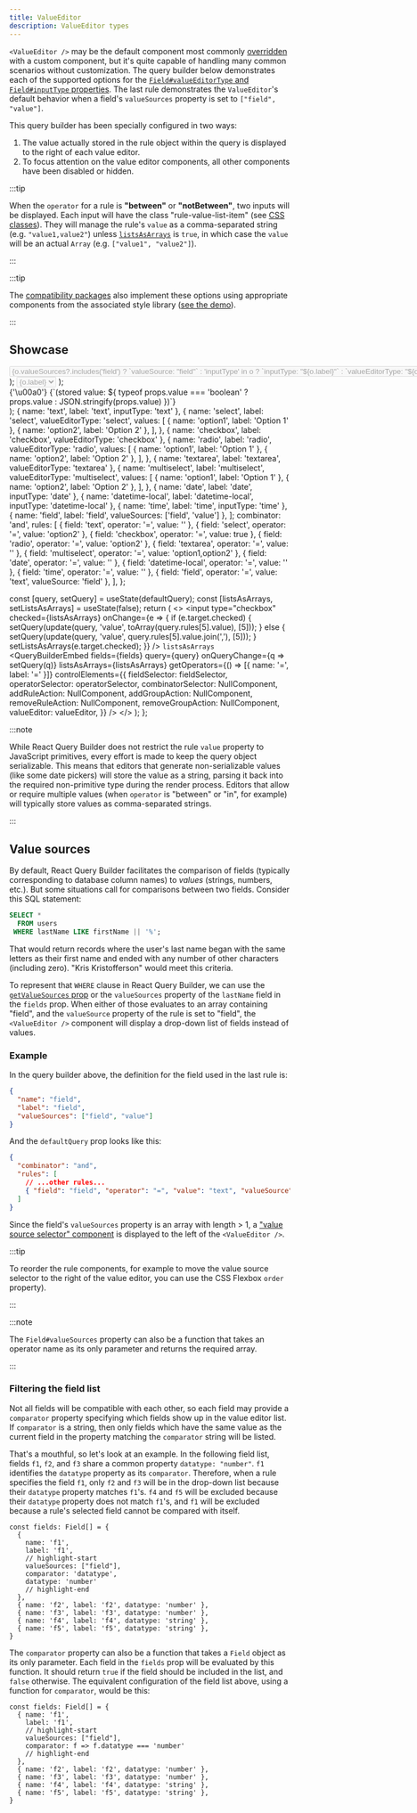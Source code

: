 ```yaml
---
title: ValueEditor
description: ValueEditor types
---
```



<TypeScriptAdmonition />

`<ValueEditor />` may be the default component most commonly [overridden](./querybuilder#valueeditor) with a custom component, but it's quite capable of handling many common scenarios without customization. The query builder below demonstrates each of the supported options for the [`Field#valueEditorType` and `Field#inputType` properties](../typescript#fields). The last rule demonstrates the `ValueEditor`'s default behavior when a field's `valueSources` property is set to `["field", "value"]`.

This query builder has been specially configured in two ways:

1. The value actually stored in the rule object within the query is displayed to the right of each value editor.
2. To focus attention on the value editor components, all other components have been disabled or hidden.

:::tip

When the `operator` for a rule is **"between"** or **"notBetween"**, two inputs will be displayed. Each input will have the class "rule-value-list-item" (see [CSS classes](../styling/classnames)). They will manage the rule's `value` as a comma-separated string (e.g. `"value1,value2"`) unless [`listsAsArrays`](./querybuilder#listsasarrays) is `true`, in which case the `value` will be an actual `Array` (e.g. `["value1", "value2"]`).

:::

:::tip

The [compatibility packages](../compat) also implement these options using appropriate components from the associated style library ([see the demo](/demo)).

:::

## Showcase


  <select value={value} disabled>
    {options.map(o => (
      <option key={o.name} value={o.name}>
        {o.valueSources?.includes('field')
          ? `valueSource: "field"`
          : 'inputType' in o
          ? `inputType: "${o.label}"`
          : `valueEditorType: "${o.label}"`}
      </option>
    ))}
  </select>
);
  <select value={value} disabled>
    {options.map(o => (
      <option key={o.name} value={o.name}>
        {o.label}
      </option>
    ))}
  </select>
);
  <div style={{ display: 'flex' }}>
    <ValueEditor {...props} />
    {'\u00a0'}
    <span
      style={{
        fontSize: 'x-small',
        opacity: 0.5,
      }}>{`(stored value: ${
      typeof props.value === 'boolean' ? props.value : JSON.stringify(props.value)
    })`}</span>
  </div>
);
  { name: 'text', label: 'text', inputType: 'text' },
  {
    name: 'select',
    label: 'select',
    valueEditorType: 'select',
    values: [
      { name: 'option1', label: 'Option 1' },
      { name: 'option2', label: 'Option 2' },
    ],
  },
  { name: 'checkbox', label: 'checkbox', valueEditorType: 'checkbox' },
  {
    name: 'radio',
    label: 'radio',
    valueEditorType: 'radio',
    values: [
      { name: 'option1', label: 'Option 1' },
      { name: 'option2', label: 'Option 2' },
    ],
  },
  { name: 'textarea', label: 'textarea', valueEditorType: 'textarea' },
  {
    name: 'multiselect',
    label: 'multiselect',
    valueEditorType: 'multiselect',
    values: [
      { name: 'option1', label: 'Option 1' },
      { name: 'option2', label: 'Option 2' },
    ],
  },
  { name: 'date', label: 'date', inputType: 'date' },
  { name: 'datetime-local', label: 'datetime-local', inputType: 'datetime-local' },
  { name: 'time', label: 'time', inputType: 'time' },
  { name: 'field', label: 'field', valueSources: ['field', 'value'] },
];
  combinator: 'and',
  rules: [
    { field: 'text', operator: '=', value: '' },
    { field: 'select', operator: '=', value: 'option2' },
    { field: 'checkbox', operator: '=', value: true },
    { field: 'radio', operator: '=', value: 'option2' },
    { field: 'textarea', operator: '=', value: '' },
    { field: 'multiselect', operator: '=', value: 'option1,option2' },
    { field: 'date', operator: '=', value: '' },
    { field: 'datetime-local', operator: '=', value: '' },
    { field: 'time', operator: '=', value: '' },
    { field: 'field', operator: '=', value: 'text', valueSource: 'field' },
  ],
};

  const [query, setQuery] = useState(defaultQuery);
  const [listsAsArrays, setListsAsArrays] = useState(false);
  return (
    <>
      <label>
        <input
          type="checkbox"
          checked={listsAsArrays}
          onChange={e => {
            if (e.target.checked) {
              setQuery(update(query, 'value', toArray(query.rules[5].value), [5]));
            } else {
              setQuery(update(query, 'value', query.rules[5].value.join(','), [5]));
            }
            setListsAsArrays(e.target.checked);
          }}
        />
        <code>listsAsArrays</code>
      </label>
      <QueryBuilderEmbed
        fields={fields}
        query={query}
        onQueryChange={q => setQuery(q)}
        listsAsArrays={listsAsArrays}
        getOperators={() => [{ name: '=', label: '=' }]}
        controlElements={{
          fieldSelector: fieldSelector,
          operatorSelector: operatorSelector,
          combinatorSelector: NullComponent,
          addRuleAction: NullComponent,
          addGroupAction: NullComponent,
          removeRuleAction: NullComponent,
          removeGroupAction: NullComponent,
          valueEditor: valueEditor,
        }}
      />
    </>
  );
};

<Showcase />

:::note

While React Query Builder does not restrict the rule `value` property to JavaScript primitives, every effort is made to keep the query object serializable. This means that editors that generate non-serializable values (like some date pickers) will store the value as a string, parsing it back into the required non-primitive type during the render process. Editors that allow or require multiple values (when `operator` is "between" or "in", for example) will typically store values as comma-separated strings.

:::

## Value sources

By default, React Query Builder facilitates the comparison of fields (typically corresponding to database column names) to _values_ (strings, numbers, etc.). But some situations call for comparisons between two fields. Consider this SQL statement:

```sql
SELECT *
  FROM users
 WHERE lastName LIKE firstName || '%';
```

That would return records where the user's last name began with the same letters as their first name and ended with any number of other characters (including zero). "Kris Kristofferson" would meet this criteria.

To represent that `WHERE` clause in React Query Builder, we can use the [`getValueSources` prop](./querybuilder#getvaluesources) or the `valueSources` property of the `lastName` field in the `fields` prop. When either of those evaluates to an array containing "field", and the `valueSource` property of the rule is set to "field", the `<ValueEditor />` component will display a drop-down list of fields instead of values.

### Example

In the query builder above, the definition for the field used in the last rule is:

```json
{
  "name": "field",
  "label": "field",
  "valueSources": ["field", "value"]
}
```

And the `defaultQuery` prop looks like this:

```json
{
  "combinator": "and",
  "rules": [
    // ...other rules...
    { "field": "field", "operator": "=", "value": "text", "valueSource": "field" }
  ]
}
```

Since the field's `valueSources` property is an array with length > 1, a ["value source selector" component](./querybuilder#valuesourceselector) is displayed to the left of the `<ValueEditor />`.

:::tip

To reorder the rule components, for example to move the value source selector to the right of the value editor, you can use the CSS Flexbox `order` property).

:::

:::note

The `Field#valueSources` property can also be a function that takes an operator name as its only parameter and returns the required array.

:::

### Filtering the field list

Not all fields will be compatible with each other, so each field may provide a `comparator` property specifying which fields show up in the value editor list. If `comparator` is a string, then only fields which have the same value as the current field in the property matching the `comparator` string will be listed.

That's a mouthful, so let's look at an example. In the following field list, fields `f1`, `f2`, and `f3` share a common property `datatype: "number"`. `f1` identifies the `datatype` property as its `comparator`. Therefore, when a rule specifies the field `f1`, only `f2` and `f3` will be in the drop-down list because their `datatype` property matches `f1`'s. `f4` and `f5` will be excluded because their `datatype` property does not match `f1`'s, and `f1` will be excluded because a rule's selected field cannot be compared with itself.

```tsx
const fields: Field[] = {
  {
    name: 'f1',
    label: 'f1',
    // highlight-start
    valueSources: ["field"],
    comparator: 'datatype',
    datatype: 'number'
    // highlight-end
  },
  { name: 'f2', label: 'f2', datatype: 'number' },
  { name: 'f3', label: 'f3', datatype: 'number' },
  { name: 'f4', label: 'f4', datatype: 'string' },
  { name: 'f5', label: 'f5', datatype: 'string' },
}
```

The `comparator` property can also be a function that takes a `Field` object as its only parameter. Each field in the `fields` prop will be evaluated by this function. It should return `true` if the field should be included in the list, and `false` otherwise. The equivalent configuration of the field list above, using a function for `comparator`, would be this:

```tsx
const fields: Field[] = {
  { name: 'f1',
    label: 'f1',
    // highlight-start
    valueSources: ["field"],
    comparator: f => f.datatype === 'number'
    // highlight-end
  },
  { name: 'f2', label: 'f2', datatype: 'number' },
  { name: 'f3', label: 'f3', datatype: 'number' },
  { name: 'f4', label: 'f4', datatype: 'string' },
  { name: 'f5', label: 'f5', datatype: 'string' },
}
```
